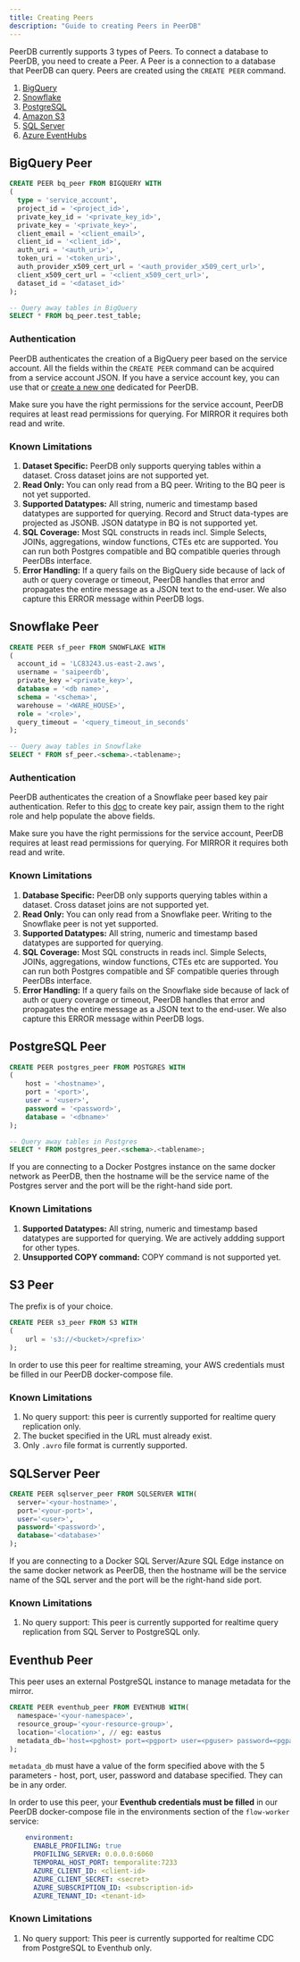 ```yaml
---
title: Creating Peers
description: "Guide to creating Peers in PeerDB"
---
```


PeerDB currently supports 3 types of Peers. To connect a database to PeerDB, you need to create a Peer. A Peer is a connection to a database that PeerDB can query. Peers are created using the `CREATE PEER` command.

1. [BigQuery](#bigquery-peer)
2. [Snowflake](#snowflake-peer)
3. [PostgreSQL](#postgresql-peer)
4. [Amazon S3](#s3-peer)
5. [SQL Server](#sqlserver-peer)
6. [Azure EventHubs](#eventhub-peer)

## BigQuery Peer

```sql
CREATE PEER bq_peer FROM BIGQUERY WITH
(
  type = 'service_account',
  project_id = '<project_id>',
  private_key_id = '<private_key_id>',
  private_key = '<private_key>',
  client_email = '<client_email>',
  client_id = '<client_id>',
  auth_uri = '<auth_uri>',
  token_uri = '<token_uri>',
  auth_provider_x509_cert_url = '<auth_provider_x509_cert_url>',
  client_x509_cert_url = '<client_x509_cert_url>',
  dataset_id = '<dataset_id>'
);

-- Query away tables in BigQuery
SELECT * FROM bq_peer.test_table;
```

### Authentication

PeerDB authenticates the creation of a BigQuery peer based on the service account. All the fields within the `CREATE PEER` command can be acquired from a service account JSON.
If you have a service account key, you can use that or [create a new one](https://cloud.google.com/iam/docs/keys-create-delete) dedicated for PeerDB.

<Info>Make sure you have the right permissions for the service account, PeerDB requires at least read permissions for querying. For MIRROR it requires both read and write.</Info>

### Known Limitations

1. **Dataset Specific:** PeerDB only supports querying tables within a dataset. Cross dataset joins are not supported yet.
2. **Read Only:** You can only read from a BQ peer. Writing to the BQ peer is not yet supported.
3. **Supported Datatypes:** All string, numeric and timestamp based datatypes are supported for querying. Record and Struct data-types are projected as JSONB. JSON datatype in BQ is not supported yet.
4. **SQL Coverage:** Most SQL constructs in reads incl. Simple Selects, JOINs, aggregations, window functions, CTEs etc are supported. You can run both Postgres compatible and BQ compatible queries through PeerDBs interface.
5. **Error Handling:** If a query fails on the BigQuery side because of lack of auth or query coverage or timeout, PeerDB handles that error and propagates the entire message  as a JSON text to the end-user. We also capture this ERROR message within PeerDB logs.


## Snowflake Peer

```sql
CREATE PEER sf_peer FROM SNOWFLAKE WITH
(
  account_id = 'LC83243.us-east-2.aws',
  username = 'saipeerdb',
  private_key ='<private_key>',
  database = '<db name>',
  schema = '<schema>',
  warehouse = '<WARE_HOUSE>',
  role = '<role>',
  query_timeout = '<query_timeout_in_seconds'
);

-- Query away tables in Snowflake
SELECT * FROM sf_peer.<schema>.<tablename>;
```



### Authentication

PeerDB authenticates the creation of a Snowflake peer based key pair authentication. 
Refer to this [doc](https://docs.snowflake.com/en/user-guide/key-pair-auth#configuring-key-pair-authentication) to create key pair, assign them to the right role and help populate the above fields.

<Info>Make sure you have the right permissions for the service account, PeerDB requires at least read permissions for querying. For MIRROR it requires both read and write.</Info>


### Known Limitations

1. **Database Specific:** PeerDB only supports querying tables within a dataset. Cross dataset joins are not supported yet.
2. **Read Only:** You can only read from a Snowflake peer. Writing to the Snowflake peer is not yet supported.
3. **Supported Datatypes:** All string, numeric and timestamp based datatypes are supported for querying.
4. **SQL Coverage:** Most SQL constructs in reads incl. Simple Selects, JOINs, aggregations, window functions, CTEs etc are supported. You can run both Postgres compatible and SF compatible queries through PeerDBs interface.
5. **Error Handling:** If a query fails on the Snowflake side because of lack of auth or query coverage or timeout, PeerDB handles that error and propagates the entire message  as a JSON text to the end-user. We also capture this ERROR message within PeerDB logs.


## PostgreSQL Peer

```sql
CREATE PEER postgres_peer FROM POSTGRES WITH
(
    host = '<hostname>', 
    port = '<port>',
    user = '<user>',
    password = '<password>',
    database = '<dbname>'
);

-- Query away tables in Postgres
SELECT * FROM postgres_peer.<schema>.<tablename>;
```
If you are connecting to a Docker Postgres instance on the same docker network as PeerDB, then the hostname will be the service name of the Postgres server and the port will be the right-hand side port.

### Known Limitations

1. **Supported Datatypes:** All string, numeric and timestamp based datatypes are supported for querying. We are actively addding support for other types.
2. **Unsupported COPY command:** COPY command is not supported yet.

## S3 Peer

The prefix is of your choice.
```sql
CREATE PEER s3_peer FROM S3 WITH
(
    url = 's3://<bucket>/<prefix>'
);
```
In order to use this peer for realtime streaming, your AWS credentials must be filled in our PeerDB docker-compose file.

### Known Limitations

1. No query support: this peer is currently supported for realtime query replication only.
2. The bucket specified in the URL must already exist.
3. Only `.avro` file format is currently supported.

## SQLServer Peer

```sql
CREATE PEER sqlserver_peer FROM SQLSERVER WITH(
  server='<your-hostname>',
  port='<your-port>',
  user='<user>',
  password='<password>',
  database='<database>'
);
```
If you are connecting to a Docker SQL Server/Azure SQL Edge instance on the same docker network as PeerDB, then the hostname will be the service name of the SQL server and the port will be the right-hand side port.

### Known Limitations

1. No query support: This peer is currently supported for realtime query replication from SQL Server to PostgreSQL only.

## Eventhub Peer

This peer uses an external PostgreSQL instance to manage metadata for the mirror.

```sql
CREATE PEER eventhub_peer FROM EVENTHUB WITH(
  namespace='<your-namespace>',
  resource_group='<your-resource-group>',
  location='<location>', // eg: eastus
  metadata_db='host=<pghost> port=<pgport> user=<pguser> password=<pgpassword> database=<pgdatabase>' // PostgreSQL connection string
);
```
`metadata_db` must have a value of the form specified above with the 5 parameters - host, port, user, password and database specified. They can be in any order.

In order to use this peer, your **Eventhub credentials must be filled** in our PeerDB docker-compose file in the environments section of the `flow-worker` service:
```yaml
    environment:
      ENABLE_PROFILING: true
      PROFILING_SERVER: 0.0.0.0:6060
      TEMPORAL_HOST_PORT: temporalite:7233
      AZURE_CLIENT_ID: <client-id>
      AZURE_CLIENT_SECRET: <secret>
      AZURE_SUBSCRIPTION_ID: <subscription-id>
      AZURE_TENANT_ID: <tenant-id>
```

### Known Limitations

1. No query support: This peer is currently supported for realtime CDC from PostgreSQL to Eventhub only.